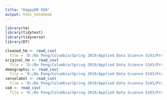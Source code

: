 ```yaml
---
title: "HappyDB EDA"
output: html_notebook
---
```



```r
library(tm)
library(tidytext)
library(tidyverse)
library(DT)
```

```r
cleaned_hm <- read_csv(
  file = 'D:/Bo Peng/Columbia/Spring 2019/Applied Data Science 5243/Project-1/data/cleaned_hm.csv')
original_hm <- read_csv(
  file = 'D:/Bo Peng/Columbia/Spring 2019/Applied Data Science 5243/Project-1/data/original_hm.csv')
demographic <- read_csv(
  file = 'D:/Bo Peng/Columbia/Spring 2019/Applied Data Science 5243/Project-1/data/demographic.csv')
senselabel <- read_csv(
  file = 'D:/Bo Peng/Columbia/Spring 2019/Applied Data Science 5243/Project-1/data/senselabel.csv')
vad <- read_csv(
  file = 'D:/Bo Peng/Columbia/Spring 2019/Applied Data Science 5243/Project-1/data/vad.csv')
```

```r

```



































